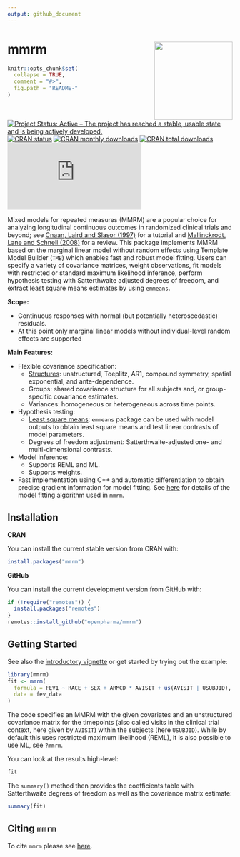 ```yaml
---
output: github_document
---
```

<!-- markdownlint-disable-file -->
<!-- README.md needs to be generated from README.Rmd. Please edit that file -->

# mmrm  <img src="man/figures/logo.svg" align="right" width="175" />

```r
knitr::opts_chunk$set(
  collapse = TRUE,
  comment = "#>",
  fig.path = "README-"
)
```

<!-- badges: start -->
[![Project Status: Active – The project has reached a stable, usable state and is being actively developed.](https://www.repostatus.org/badges/latest/active.svg)](https://www.repostatus.org/#active)
[![CRAN status](https://www.r-pkg.org/badges/version-last-release/mmrm)](https://www.r-pkg.org/badges/version-last-release/mmrm)
[![CRAN monthly downloads](https://cranlogs.r-pkg.org/badges/mmrm)](https://cranlogs.r-pkg.org/badges/mmrm)
[![CRAN total downloads](https://cranlogs.r-pkg.org/badges/grand-total/mmrm)](https://cranlogs.r-pkg.org/badges/grand-total/mmrm)
[![Code Coverage](https://raw.githubusercontent.com/openpharma/mmrm/_xml_coverage_reports/data/main/coverage.xml)](https://raw.githubusercontent.com/openpharma/mmrm/_xml_coverage_reports/data/main/badge.svg)
<!-- badges: end -->
\

Mixed models for repeated measures (MMRM) are a popular
choice for analyzing longitudinal continuous outcomes in randomized
clinical trials and beyond; see
[Cnaan, Laird and Slasor (1997)](https://doi.org/10.1002/(SICI)1097-0258(19971030)16:20<2349::AID-SIM667>3.0.CO;2-E)
for a tutorial and
[Mallinckrodt, Lane and Schnell (2008)](https://doi.org/10.1177/009286150804200402)
for a review. This package implements
MMRM based on the marginal linear model without random effects using
Template Model Builder (`TMB`) which enables fast and robust model
fitting. Users can specify a variety of covariance matrices, weight
observations, fit models with restricted or standard maximum
likelihood inference, perform hypothesis testing with Satterthwaite
adjusted degrees of freedom, and extract least square means estimates
by using `emmeans`.

**Scope:**

* Continuous responses with normal (but potentially heteroscedastic) residuals.
* At this point only marginal linear models without individual-level random
effects are supported

**Main Features:**

* Flexible covariance specification:
  * [Structures](https://openpharma.github.io/mmrm/main/articles/covariance.html): unstructured, Toeplitz, AR1, compound symmetry, spatial exponential, and ante-dependence.
  * Groups: shared covariance structure for all subjects and, or group-specific
  covariance estimates.
  * Variances: homogeneous or heterogeneous across time points.
* Hypothesis testing:
  * [Least square means](https://openpharma.github.io/mmrm/main/reference/emmeans_support.html): `emmeans` package can be used with model outputs to obtain
least square means and test linear contrasts of model parameters.
  * Degrees of freedom adjustment: Satterthwaite-adjusted one- and multi-dimensional contrasts.
* Model inference:
  * Supports REML and ML.
  * Supports weights.
* Fast implementation using C++ and automatic differentiation to
obtain precise gradient information for model fitting. See [here](https://openpharma.github.io/mmrm/main/articles/algorithm.html)
for details of the model fitting algorithm used in `mmrm`.


## Installation

**CRAN**

You can install the current stable version from CRAN with:

```r
install.packages("mmrm")
```

**GitHub**

You can install the current development version from GitHub with:

```r
if (!require("remotes")) {
  install.packages("remotes")
}
remotes::install_github("openpharma/mmrm")
```

## Getting Started

See also the [introductory vignette](https://openpharma.github.io/mmrm/main/articles/introduction.html)
or get started by trying out the example:

```r
library(mmrm)
fit <- mmrm(
  formula = FEV1 ~ RACE + SEX + ARMCD * AVISIT + us(AVISIT | USUBJID),
  data = fev_data
)
```

The code specifies an MMRM with the given covariates and an unstructured covariance
matrix for the timepoints (also called visits in the clinical trial context, here
given by `AVISIT`) within the subjects (here `USUBJID`). While by default this uses
restricted maximum likelihood (REML), it is also possible to use ML, see `?mmrm`.

You can look at the results high-level:

```r
fit
```

The `summary()` method then provides the coefficients table with Satterthwaite
degrees of freedom as well as the covariance matrix estimate:

```r
summary(fit)
```


## Citing `mmrm`

To cite `mmrm` please see [here](https://openpharma.github.io/mmrm/main/authors.html#citation).
